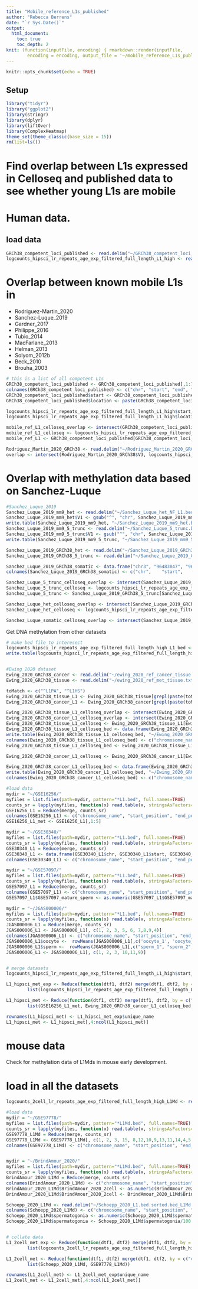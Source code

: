 ```yaml
---
title: "Mobile_reference_L1s_published"
author: "Rebecca Berrens"
date: "`r Sys.Date()`"
output: 
  html_document:
    toc: true
    toc_depth: 2
knit: (function(inputFile, encoding) { rmarkdown::render(inputFile, 
        encoding = encoding, output_file = '~/mobile_reference_L1s_published.html') })
---
```


```r
knitr::opts_chunk$set(echo = TRUE)
```

## Setup

```r
library("tidyr")
library("ggplot2")
library(stringr)
library(dplyr)
library(liftOver)
library(ComplexHeatmap)
theme_set(theme_classic(base_size = 15))
rm(list=ls())
```


# Find overlap between L1s expressed in Celloseq and published data to see whether young L1s are mobile 

# Human data.
## load data
```r
GRCh38_competent_loci_published <- read.delim("~/GRCh38_competent_loci_published.bed", header =FALSE, stringsAsFactors = FALSE, sep=" ")
logcounts_hipsci_lr_repeats_age_exp_filtered_full_length_L1_high <- readRDS("~/logcounts_hipsci_lr_repeats_age_exp_filtered_full_length_L1_high.rds")
```

# Overlap between known mobile L1s in 
- Rodriguez-Martin_2020
- Sanchez-Luque_2019
- Gardner_2017
- Philippe_2016
- Tubio_2014
- MacFarlane_2013
- Helman_2013
- Solyom_2012b
- Beck_2010
- Brouha_2003

```r
# this is a list of all competent L1s
GRCh38_competent_loci_published <- GRCh38_competent_loci_published[,1:7]
colnames(GRCh38_competent_loci_published) <- c("chr", "start", "end", "name", "strand", "ref_1", "ref_2")
GRCh38_competent_loci_published$start <- GRCh38_competent_loci_published$start
GRCh38_competent_loci_published$location <- paste(GRCh38_competent_loci_published$chr, GRCh38_competent_loci_published$start, sep="_")

logcounts_hipsci_lr_repeats_age_exp_filtered_full_length_L1_high$start_position <- logcounts_hipsci_lr_repeats_age_exp_filtered_full_length_L1_high$start_position-1
logcounts_hipsci_lr_repeats_age_exp_filtered_full_length_L1_high$location <- paste(logcounts_hipsci_lr_repeats_age_exp_filtered_full_length_L1_high$chromosome_name, logcounts_hipsci_lr_repeats_age_exp_filtered_full_length_L1_high$start_position, sep="_")

mobile_ref_L1_celloseq_overlap <- intersect(GRCh38_competent_loci_published$location, logcounts_hipsci_lr_repeats_age_exp_filtered_full_length_L1_high$location)
mobile_ref_L1_celloseq <- logcounts_hipsci_lr_repeats_age_exp_filtered_full_length_L1_high[logcounts_hipsci_lr_repeats_age_exp_filtered_full_length_L1_high$location %in% mobile_ref_L1_celloseq_overlap,]
mobile_ref_L1 <- GRCh38_competent_loci_published[GRCh38_competent_loci_published$location %in% mobile_ref_L1_celloseq_overlap,]

Rodriguez_Martin_2020_GRCh38 <- read.delim("~/Rodriguez_Martin_2020_GRCh38.bed", header =FALSE, stringsAsFactors = FALSE, sep="\t")
overlap <- intersect(Rodriguez_Martin_2020_GRCh38$V3, logcounts_hipsci_lr_repeats_age_exp_filtered_full_length_L1_high$end_position)
```

# Overlap with methylation data based on Sanchez-Luque

```r
#Sanchez_Luque_2019
Sanchez_Luque_2019_mm9_het <- read.delim("~/Sanchez_Luque_het_NF_L1.bed.txt", header =FALSE, stringsAsFactors = FALSE, sep="\t")
Sanchez_Luque_2019_mm9_het$V1 <- gsub("^", "chr", Sanchez_Luque_2019_mm9_het$V1)
write.table(Sanchez_Luque_2019_mm9_het, "~/Sanchez_Luque_2019_mm9_het.bed", row.names = FALSE, col.names =FALSE, quote=FALSE, sep="\t")
Sanchez_Luque_2019_mm9_5_trunc <- read.delim("~/Sanchez_Luque_5_trunc.bed", header =FALSE, stringsAsFactors = FALSE, sep="\t")
Sanchez_Luque_2019_mm9_5_trunc$V1 <- gsub("^", "chr", Sanchez_Luque_2019_mm9_5_trunc$V1)
write.table(Sanchez_Luque_2019_mm9_5_trunc, "~/Sanchez_Luque_2019_mm9_5_trunc.bed", row.names = FALSE, col.names =FALSE, quote=FALSE, sep="\t")

Sanchez_Luque_2019_GRCh38_het <- read.delim("~/Sanchez_Luque_2019_GRCh38_het.bed", header =FALSE, stringsAsFactors = FALSE, sep="\t")
Sanchez_Luque_2019_GRCh38_5_trunc <- read.delim("~/Sanchez_Luque_2019_GRCh38_5_trunc.bed", header =FALSE, stringsAsFactors = FALSE, sep="\t")

Sanchez_Luque_2019_GRCh38_somatic <- data.frame("chr3",	"96483847",	"96484120")
colnames(Sanchez_Luque_2019_GRCh38_somatic) <- c("chr",    "start",      "end"   )

Sanchez_Luque_5_trunc_celloseq_overlap <- intersect(Sanchez_Luque_2019_GRCh38_5_trunc$V3, logcounts_hipsci_lr_repeats_age_exp_filtered_full_length_L1_high$end_position)
Sanchez_Luque_5_trunc_celloseq <- logcounts_hipsci_lr_repeats_age_exp_filtered_full_length_L1_high[logcounts_hipsci_lr_repeats_age_exp_filtered_full_length_L1_high$end_position %in% Sanchez_Luque_5_trunc_celloseq_overlap,]
Sanchez_Luque_5_trunc <- Sanchez_Luque_2019_GRCh38_5_trunc[Sanchez_Luque_2019_GRCh38_5_trunc$V3 %in% Sanchez_Luque_5_trunc_celloseq_overlap,]

Sanchez_Luque_het_celloseq_overlap <- intersect(Sanchez_Luque_2019_GRCh38_het$V3, logcounts_hipsci_lr_repeats_age_exp_filtered_full_length_L1_high$end_position)
Sanchez_Luque_het_celloseq <- logcounts_hipsci_lr_repeats_age_exp_filtered_full_length_L1_high[logcounts_hipsci_lr_repeats_age_exp_filtered_full_length_L1_high$end_position %in% Sanchez_Luque_5_trunc_celloseq_overlap,]

Sanchez_Luque_somatic_celloseq_overlap <- intersect(Sanchez_Luque_2019_GRCh38_somatic$end, logcounts_hipsci_lr_repeats_age_exp_filtered_full_length_L1_high$end_position)
```

Get DNA methylation from other datasets
```r
# make bed file to interesect
logcounts_hipsci_lr_repeats_age_exp_filtered_full_length_high_L1_bed <- logcounts_hipsci_lr_repeats_age_exp_filtered_full_length_L1_high[,1:3]
write.table(logcounts_hipsci_lr_repeats_age_exp_filtered_full_length_high_L1_bed, "~/logcounts_hipsci_lr_repeats_age_exp_filtered_full_length_high_L1.bed", row.names = FALSE, col.names =FALSE, quote=FALSE, sep="\t")


#Ewing 2020 dataset
Ewing_2020_GRCh38_cancer <- read.delim("~/ewing_2020_ref_cancer_tissue.txt", header =TRUE, stringsAsFactors = FALSE, sep="\t")
Ewing_2020_GRCh38_tissue <- read.delim("~/ewing_2020_ref_met_tissue.txt", header =TRUE, stringsAsFactors = FALSE, sep="\t")

toMatch <- c("^L1PA", "^L1HS")
Ewing_2020_GRCh38_tissue_L1 <- Ewing_2020_GRCh38_tissue[grepl(paste(toMatch,collapse="|"), Ewing_2020_GRCh38_tissue$seg_name), ]
Ewing_2020_GRCh38_cancer_L1 <- Ewing_2020_GRCh38_cancer[grepl(paste(toMatch,collapse="|"), Ewing_2020_GRCh38_cancer$seg_name), ]

Ewing_2020_GRCh38_tissue_L1_celloseq_overlap <- intersect(Ewing_2020_GRCh38_tissue_L1$seg_end, logcounts_hipsci_lr_repeats_age_exp_filtered_full_length_L1_high$end_position)
Ewing_2020_GRCh38_cancer_L1_celloseq_overlap <- intersect(Ewing_2020_GRCh38_cancer_L1$seg_end, logcounts_hipsci_lr_repeats_age_exp_filtered_full_length_L1_high$end_position)
Ewing_2020_GRCh38_tissue_L1_celloseq <- Ewing_2020_GRCh38_tissue_L1[Ewing_2020_GRCh38_tissue_L1$seg_end %in% Ewing_2020_GRCh38_tissue_L1_celloseq_overlap,]
Ewing_2020_GRCh38_tissue_L1_celloseq_bed <- data.frame(Ewing_2020_GRCh38_tissue_L1_celloseq$seg_chrom, Ewing_2020_GRCh38_tissue_L1_celloseq$seg_start, Ewing_2020_GRCh38_tissue_L1_celloseq$seg_end, Ewing_2020_GRCh38_tissue_L1_celloseq$hc5413_methfrac, Ewing_2020_GRCh38_tissue_L1_celloseq$li5413_methfrac, Ewing_2020_GRCh38_tissue_L1_celloseq$he5413_methfrac)
write.table(Ewing_2020_GRCh38_tissue_L1_celloseq_bed, "~/Ewing_2020_GRCh38_tissue_L1_celloseq.bed", row.names = FALSE, col.names =FALSE, quote=FALSE, sep="\t")
colnames(Ewing_2020_GRCh38_tissue_L1_celloseq_bed) <- c("chromosome_name", "start_position", "end_position", "hippocampus" ,"liver" ,"heart")
Ewing_2020_GRCh38_tissue_L1_celloseq_bed <- Ewing_2020_GRCh38_tissue_L1_celloseq_bed[, c(1, 2, 3, 4, 6, 5)]

Ewing_2020_GRCh38_cancer_L1_celloseq <- Ewing_2020_GRCh38_cancer_L1[Ewing_2020_GRCh38_cancer_L1$seg_end %in% Ewing_2020_GRCh38_cancer_L1_celloseq_overlap,]

Ewing_2020_GRCh38_cancer_L1_celloseq_bed <- data.frame(Ewing_2020_GRCh38_cancer_L1_celloseq$seg_chrom, Ewing_2020_GRCh38_cancer_L1_celloseq$seg_start, Ewing_2020_GRCh38_cancer_L1_celloseq$seg_end, Ewing_2020_GRCh38_cancer_L1_celloseq$hcc33t_methfrac, Ewing_2020_GRCh38_cancer_L1_celloseq$hcc33nt_methfrac)
write.table(Ewing_2020_GRCh38_cancer_L1_celloseq_bed, "~/Ewing_2020_GRCh38_cancer_L1_celloseq.bed", row.names = FALSE, col.names =FALSE, quote=FALSE, sep="\t")
colnames(Ewing_2020_GRCh38_cancer_L1_celloseq_bed) <- c("chromosome_name", "start_position", "end_position", "hcc33_tumour",  "hcc33_non_tumour")

#load data
mydir = "~/GSE16256/"
myfiles = list.files(path=mydir, pattern="*L1.bed", full.names=TRUE)
counts_sr = lapply(myfiles, function(x) read.table(x, stringsAsFactors=FALSE,col.names=c("chr", "start", "end", basename(x))))
GSE16256_L1 = Reduce(merge, counts_sr)
colnames(GSE16256_L1) <- c("chromosome_name", "start_position", "end_position", "iPS_DF_19_11",  "iPS_DF_6_9", "iPS_DF_19.11.H3K27me3", "iPS_DF_6.9.H3K27me3", "iPS_DF_19.11.H3K4me3", "iPS_DF_6.9.H3K4me3", "iPS_DF_19.11.H3K9me3", "iPS_DF_6.9.H3K9me3")
GSE16256_L1_met <- GSE16256_L1[,1:5]

mydir = "~/GSE30340/"
myfiles = list.files(path=mydir, pattern="*L1.bed", full.names=TRUE)
counts_sr = lapply(myfiles, function(x) read.table(x, stringsAsFactors=FALSE,col.names=c("chr", "start", "end", basename(x))))
GSE30340_L1 = Reduce(merge, counts_sr)
GSE30340_L1 <- data.frame(GSE30340_L1$chr, GSE30340_L1$start, GSE30340_L1$end, GSE30340_L1$GSE30340_human_sperm_CpG_methylation_hg18.bedgraph_hg38.bed.sorted.bed_L1.bed)
colnames(GSE30340_L1) <- c("chromosome_name", "start_position", "end_position","GSE30340_sperm")

mydir = "~/GSE57097/"
myfiles = list.files(path=mydir, pattern="*L1.bed", full.names=TRUE)
counts_sr = lapply(myfiles, function(x) read.table(x, stringsAsFactors=FALSE,col.names=c("chr", "start", "end", basename(x))))
GSE57097_L1 = Reduce(merge, counts_sr)
colnames(GSE57097_L1) <- c("chromosome_name", "start_position", "end_position", "GSE57097_mature_sperm")
GSE57097_L1$GSE57097_mature_sperm <- as.numeric(GSE57097_L1$GSE57097_mature_sperm)

mydir = "~/JGAS000006/"
myfiles = list.files(path=mydir, pattern="*L1.bed", full.names=TRUE)
counts_sr = lapply(myfiles, function(x) read.table(x, stringsAsFactors=FALSE,col.names=c("chr", "start", "end", basename(x))))
JGAS000006_L1 = Reduce(merge, counts_sr)
JGAS000006_L1 <- JGAS000006_L1[, c(1, 2, 3, 5, 6, 7,8,9,4)]
colnames(JGAS000006_L1) <- c("chromosome_name", "start_position", "end_position", "oocyte_1", "oocyte_2", "sperm_1", "sperm_2", "sperm_3", "blastocyst")
JGAS000006_L1$oocyte <-  rowMeans(JGAS000006_L1[,c('oocyte_1', 'oocyte_2')], na.rm=TRUE)
JGAS000006_L1$sperm <-  rowMeans(JGAS000006_L1[,c("sperm_1", "sperm_2", "sperm_3")], na.rm=TRUE)
JGAS000006_L1 <- JGAS000006_L1[, c(1, 2, 3, 10,11,9)]


# merge datasets
logcounts_hipsci_lr_repeats_age_exp_filtered_full_length_L1_high$start_position <- logcounts_hipsci_lr_repeats_age_exp_filtered_full_length_L1_high$start_position +1

L1_hipsci_met_exp <- Reduce(function(dtf1, dtf2) merge(dtf1, dtf2, by = c("chromosome_name", "start_position", "end_position"), all.x = TRUE),
        list(logcounts_hipsci_lr_repeats_age_exp_filtered_full_length_L1_high, Ewing_2020_GRCh38_cancer_L1_celloseq_bed, Ewing_2020_GRCh38_tissue_L1_celloseq_bed, GSE57097_L1, GSE16256_L1_met, JGAS000006_L1))

L1_hipsci_met <- Reduce(function(dtf1, dtf2) merge(dtf1, dtf2, by = c("chromosome_name", "start_position", "end_position"), all.x = TRUE),
        list(GSE16256_L1_met, Ewing_2020_GRCh38_cancer_L1_celloseq_bed, Ewing_2020_GRCh38_tissue_L1_celloseq_bed, JGAS000006_L1))

rownames(L1_hipsci_met) <- L1_hipsci_met_exp$unique_name
L1_hipsci_met <- L1_hipsci_met[,4:ncol(L1_hipsci_met)]
```


# mouse data

Check for methylation data of L1Mds in mouse early development.

# load in all the datasets
```r

logcounts_2cell_lr_repeats_age_exp_filtered_full_length_high_L1Md <- readRDS("~/logcounts_2cell_lr_repeats_age_exp_filtered_full_length_high_L1Md.rds")

#load data
mydir = "~/GSE97778/"
myfiles = list.files(path=mydir, pattern="*L1Md.bed", full.names=TRUE)
counts_sr = lapply(myfiles, function(x) read.table(x, stringsAsFactors=FALSE, col.names=c("chr", "start", "end", basename(x))))
GSE97778_L1Md = Reduce(merge, counts_sr)
GSE97778_L1Md <- GSE97778_L1Md[, c(1, 2, 3, 15, 8,12,10,9,13,11,14,4,5,6,7)]
colnames(GSE97778_L1Md) <- c("chromosome_name", "start_position", "end_position","zygote", "early_2cell",  "late_2cell","4cell", "8cell", "morula", "ICM", "TE", "E6_5_Epi", "E6_5_Exe", "E7_5_Epi", "E7_5_Exe")


mydir = "~/BrindAmour_2020/"
myfiles = list.files(path=mydir, pattern="*L1Md.bed", full.names=TRUE)
counts_sr = lapply(myfiles, function(x) read.table(x, stringsAsFactors=FALSE, col.names=c("chr", "start", "end", basename(x))))
BrindAmour_2020_L1Md = Reduce(merge, counts_sr)
colnames(BrindAmour_2020_L1Md) <- c("chromosome_name", "start_position", "end_position","BrindAmour_2020_2cell")
BrindAmour_2020_L1Md$BrindAmour_2020_2cell <- as.numeric(BrindAmour_2020_L1Md$BrindAmour_2020_2cell)
BrindAmour_2020_L1Md$BrindAmour_2020_2cell <- BrindAmour_2020_L1Md$BrindAmour_2020_2cell/100

Schoepp_2020_L1Md <- read.delim("~/Schoepp_2020_L1.bed.sorted.bed_L1Md.bed", header =FALSE, stringsAsFactors = FALSE, sep="\t")
colnames(Schoepp_2020_L1Md) <- c("chromosome_name", "start_position", "end_position","spermatogonia")
Schoepp_2020_L1Md$spermatogonia <- as.numeric(Schoepp_2020_L1Md$spermatogonia)
Schoepp_2020_L1Md$spermatogonia <- Schoepp_2020_L1Md$spermatogonia/100


# collate data
L1_2cell_met_exp <- Reduce(function(dtf1, dtf2) merge(dtf1, dtf2, by = c("chromosome_name", "start_position", "end_position"), all.x = TRUE),
        list(logcounts_2cell_lr_repeats_age_exp_filtered_full_length_high_L1Md, Schoepp_2020_L1Md, BrindAmour_2020_L1Md,GSE97778_L1Md ))

L1_2cell_met <- Reduce(function(dtf1, dtf2) merge(dtf1, dtf2, by = c("chromosome_name", "start_position", "end_position"), all.x = TRUE),
        list(Schoepp_2020_L1Md, GSE97778_L1Md))

rownames(L1_2cell_met) <- L1_2cell_met_exp$unique_name
L1_2cell_met <- L1_2cell_met[,4:ncol(L1_2cell_met)]
```

